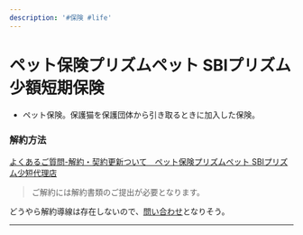 ```yaml
---
description: '#保険 #life'
---
```


# ペット保険プリズムペット SBIプリズム少額短期保険

* ペット保険。保護猫を保護団体から引き取るときに加入した保険。

### 解約方法 <a href="#jie-yue-fang-fa" id="jie-yue-fang-fa"></a>

[よくあるご質問-解約・契約更新ついて　ペット保険プリズムペット SBIプリズム少短代理店](https://e-ykf.com/pet-hoken/faq/faq-5.html)

> ご解約には解約書類のご提出が必要となります。

どうやら解約導線は存在しないので、[問い合わせ](https://www.sbiprism.co.jp/contact_coolingoff.html)となりそう。

***

